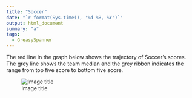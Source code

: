```yaml
---
title: "Soccer"
date: "`r format(Sys.time(), '%d %B, %Y')`"
output: html_document
summary: "a"
tags:
  - GreasySpanner
---
```


The red line in the graph below shows the trajectory of Soccer's scores. The grey line shows the team median and the grey ribbon indicates the range from top five score to bottom five score.

![Image title](Soccer.jpg)

